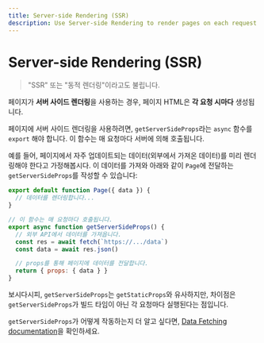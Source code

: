 ```yaml
---
title: Server-side Rendering (SSR)
description: Use Server-side Rendering to render pages on each request.
---
```


# Server-side Rendering (SSR)

> "SSR" 또는 "동적 렌더링"이라고도 불립니다.

페이지가 **서버 사이드 렌더링**을 사용하는 경우, 페이지 HTML은 **각 요청 시마다** 생성됩니다.

페이지에 서버 사이드 렌더링을 사용하려면, `getServerSideProps`라는 `async` 함수를 `export` 해야 합니다. 이 함수는 매 요청마다 서버에 의해 호출됩니다.

예를 들어, 페이지에서 자주 업데이트되는 데이터(외부에서 가져온 데이터)를 미리 렌더링해야 한다고 가정해봅시다. 이 데이터를 가져와 아래와 같이 `Page`에 전달하는 `getServerSideProps`를 작성할 수 있습니다:

```jsx
export default function Page({ data }) {
  // 데이터를 렌더링합니다...
}

// 이 함수는 매 요청마다 호출됩니다.
export async function getServerSideProps() {
  // 외부 API에서 데이터를 가져옵니다.
  const res = await fetch(`https://.../data`)
  const data = await res.json()

  // props를 통해 페이지에 데이터를 전달합니다.
  return { props: { data } }
}
```

보시다시피, `getServerSideProps`는 `getStaticProps`와 유사하지만, 차이점은 `getServerSideProps`가 빌드 타임이 아닌 각 요청마다 실행된다는 점입니다.

`getServerSideProps`가 어떻게 작동하는지 더 알고 싶다면, [Data Fetching documentation](/docs/pages/building-your-application/data-fetching/get-server-side-props)을 확인하세요.
